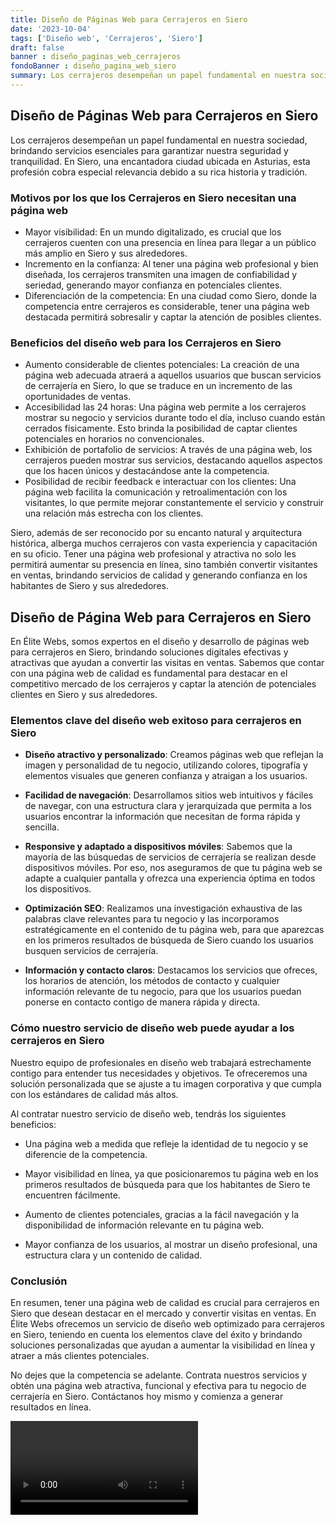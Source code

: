 ```yaml
---
title: Diseño de Páginas Web para Cerrajeros en Siero
date: '2023-10-04'
tags: ['Diseño web', 'Cerrajeros', 'Siero']
draft: false
banner : diseño_paginas_web_cerrajeros
fondoBanner : diseño_pagina_web_siero
summary: Los cerrajeros desempeñan un papel fundamental en nuestra sociedad, brindando servicios esenciales para garantizar nuestra seguridad y tranquilidad. En Siero, una encantadora ciudad ubicada en Asturias, esta profesión cobra especial relevancia debido a su rica historia y tradición.
---
```


## Diseño de Páginas Web para Cerrajeros en Siero

Los cerrajeros desempeñan un papel fundamental en nuestra sociedad, brindando servicios esenciales para garantizar nuestra seguridad y tranquilidad. En Siero, una encantadora ciudad ubicada en Asturias, esta profesión cobra especial relevancia debido a su rica historia y tradición.

### Motivos por los que los Cerrajeros en Siero necesitan una página web

- Mayor visibilidad: En un mundo digitalizado, es crucial que los cerrajeros cuenten con una presencia en línea para llegar a un público más amplio en Siero y sus alrededores.
- Incremento en la confianza: Al tener una página web profesional y bien diseñada, los cerrajeros transmiten una imagen de confiabilidad y seriedad, generando mayor confianza en potenciales clientes.
- Diferenciación de la competencia: En una ciudad como Siero, donde la competencia entre cerrajeros es considerable, tener una página web destacada permitirá sobresalir y captar la atención de posibles clientes.

### Beneficios del diseño web para los Cerrajeros en Siero

- Aumento considerable de clientes potenciales: La creación de una página web adecuada atraerá a aquellos usuarios que buscan servicios de cerrajería en Siero, lo que se traduce en un incremento de las oportunidades de ventas.
- Accesibilidad las 24 horas: Una página web permite a los cerrajeros mostrar su negocio y servicios durante todo el día, incluso cuando están cerrados físicamente. Esto brinda la posibilidad de captar clientes potenciales en horarios no convencionales.
- Exhibición de portafolio de servicios: A través de una página web, los cerrajeros pueden mostrar sus servicios, destacando aquellos aspectos que los hacen únicos y destacándose ante la competencia.
- Posibilidad de recibir feedback e interactuar con los clientes: Una página web facilita la comunicación y retroalimentación con los visitantes, lo que permite mejorar constantemente el servicio y construir una relación más estrecha con los clientes.

Siero, además de ser reconocido por su encanto natural y arquitectura histórica, alberga muchos cerrajeros con vasta experiencia y capacitación en su oficio. Tener una página web profesional y atractiva no solo les permitirá aumentar su presencia en línea, sino también convertir visitantes en ventas, brindando servicios de calidad y generando confianza en los habitantes de Siero y sus alrededores.

<GifSeo />

<Cta />

## Diseño de Página Web para Cerrajeros en Siero

En Élite Webs, somos expertos en el diseño y desarrollo de páginas web para cerrajeros en Siero, brindando soluciones digitales efectivas y atractivas que ayudan a convertir las visitas en ventas. Sabemos que contar con una página web de calidad es fundamental para destacar en el competitivo mercado de los cerrajeros y captar la atención de potenciales clientes en Siero y sus alrededores.

### Elementos clave del diseño web exitoso para cerrajeros en Siero

- **Diseño atractivo y personalizado**: Creamos páginas web que reflejan la imagen y personalidad de tu negocio, utilizando colores, tipografía y elementos visuales que generen confianza y atraigan a los usuarios.

- **Facilidad de navegación**: Desarrollamos sitios web intuitivos y fáciles de navegar, con una estructura clara y jerarquizada que permita a los usuarios encontrar la información que necesitan de forma rápida y sencilla.

- **Responsive y adaptado a dispositivos móviles**: Sabemos que la mayoría de las búsquedas de servicios de cerrajería se realizan desde dispositivos móviles. Por eso, nos aseguramos de que tu página web se adapte a cualquier pantalla y ofrezca una experiencia óptima en todos los dispositivos.

- **Optimización SEO**: Realizamos una investigación exhaustiva de las palabras clave relevantes para tu negocio y las incorporamos estratégicamente en el contenido de tu página web, para que aparezcas en los primeros resultados de búsqueda de Siero cuando los usuarios busquen servicios de cerrajería.

- **Información y contacto claros**: Destacamos los servicios que ofreces, los horarios de atención, los métodos de contacto y cualquier información relevante de tu negocio, para que los usuarios puedan ponerse en contacto contigo de manera rápida y directa.

### Cómo nuestro servicio de diseño web puede ayudar a los cerrajeros en Siero

Nuestro equipo de profesionales en diseño web trabajará estrechamente contigo para entender tus necesidades y objetivos. Te ofreceremos una solución personalizada que se ajuste a tu imagen corporativa y que cumpla con los estándares de calidad más altos.

Al contratar nuestro servicio de diseño web, tendrás los siguientes beneficios:

- Una página web a medida que refleje la identidad de tu negocio y se diferencie de la competencia.

- Mayor visibilidad en línea, ya que posicionaremos tu página web en los primeros resultados de búsqueda para que los habitantes de Siero te encuentren fácilmente.

- Aumento de clientes potenciales, gracias a la fácil navegación y la disponibilidad de información relevante en tu página web.

- Mayor confianza de los usuarios, al mostrar un diseño profesional, una estructura clara y un contenido de calidad.

### Conclusión

En resumen, tener una página web de calidad es crucial para cerrajeros en Siero que desean destacar en el mercado y convertir visitas en ventas. En Élite Webs ofrecemos un servicio de diseño web optimizado para cerrajeros en Siero, teniendo en cuenta los elementos clave del éxito y brindando soluciones personalizadas que ayudan a aumentar la visibilidad en línea y atraer a más clientes potenciales.

No dejes que la competencia se adelante. Contrata nuestros servicios y obtén una página web atractiva, funcional y efectiva para tu negocio de cerrajería en Siero. Contáctanos hoy mismo y comienza a generar resultados en línea.

<Video />

<CtaBot job='Cerrajeros' city='Siero'/>

<Gmaps query='Siero+españa+maps' />